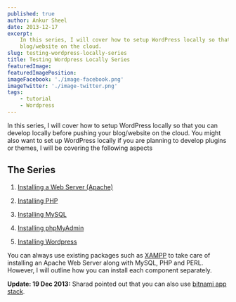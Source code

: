 ```yaml
---
published: true
author: Ankur Sheel
date: 2013-12-17
excerpt:
    In this series, I will cover how to setup WordPress locally so that you can develop locally before pushing your
    blog/website on the cloud.
slug: testing-wordpress-locally-series
title: Testing Wordpress Locally Series
featuredImage:
featuredImagePosition:
imageFacebook: './image-facebook.png'
imageTwitter: './image-twitter.png'
tags:
    - tutorial
    - Wordpress
---
```


In this series, I will cover how to setup WordPress locally so that you can develop locally before pushing your
blog/website on the cloud. You might also want to set up WordPress locally if you are planning to develop plugins or
themes, I will be covering the following aspects

## The Series

1. [Installing a Web Server (Apache)](../installing-apache)

1. [Installing PHP](../installing-php)

1. [Installing MySQL](../installing-mysql)

1. [Installing phpMyAdmin](../installing-phpmyadmin)

1. [Installing Wordpress](../installing-wordpress)

You can always use existing packages such as [XAMPP](https://www.apachefriends.org/en/xampp.html) to take care of
installing an Apache Web Server along with MySQL, PHP and PERL. However, I will outline how you can install each
component separately.

**Update: 19 Dec 2013:** Sharad pointed out that you can also use [bitnami app stack](http://bitnami.com/).
